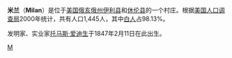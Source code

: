 {{unreferenced|time=2015-05-26T12:34:32+00:00}}
'''米兰'''（'''Milan'''）是位于[[美国|美国]][[俄亥俄州|俄亥俄州]][[伊利县_(俄亥俄州)|伊利县]]和[[休伦县_(俄亥俄州)|休伦县]]的一个村庄。根据[[美国人口调查局|美国人口调查局]]2000年统计，共有人口1,445人，其中[[白人|白人]]占98.13%。

发明家、实业家[[托马斯·爱迪生|托马斯·爱迪生]]于1847年2月11日在此出生。

{{ohio-stub}}

[[Category:俄亥俄州城市|M]]